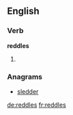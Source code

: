 ==English==

===Verb===
'''reddles'''

# {{third-person singular of|reddle}}

===Anagrams===
* [[sledder#English|sledder]]

[[de:reddles]]
[[fr:reddles]]